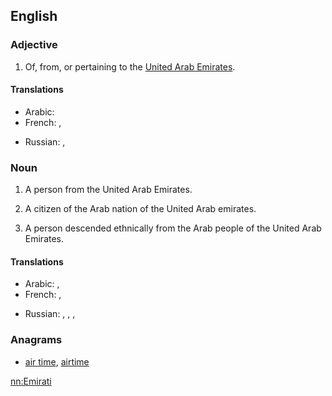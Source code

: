 {{also|emirati}}
==English==

===Adjective===
{{en-adj|-}}

# Of, from, or pertaining to the [[United Arab Emirates]].

====Translations====
{{trans-top|Of, from, or pertaining to United Arab Emirates}}
* Arabic: {{t|ar|إماراتي‎|tr='imaraatiy}}
* French: {{t+|fr|émirati}}, {{t+|fr|émirien}}
{{trans-mid}}
* Russian: {{t|ru|эмиратский|tr=emirátskij}}, {{t-|ru|ОАЭ|tr=o-a-é}}
{{trans-bottom}}

===Noun===
{{en-noun}}

# A person from the United Arab Emirates.
# {{historical}} A citizen of the Arab nation of the United Arab emirates.
# A person descended ethnically from the Arab people of the United Arab Emirates.

====Translations====
{{trans-top|A person from the United Arab Emirates}}
* Arabic: {{t|ar|إماراتي‎|m|tr='imaraatiy}}, {{t|ar|إماراتية|f|tr='imaratíyya}}
* French: {{t-|fr|Émirati}},  {{t-|fr|Émirien|m}}
{{trans-mid}}
* Russian: {{t|ru|житель ОАЭ|m|tr=žítel' o-a-é}},  {{t|ru|жительница ОАЭ|f|tr=žítel'nica o-a-é}}, {{t|ru|эмиратец|m|tr=emirátec}}, {{t|ru|эмиратка|f|tr=emirátka}}
{{trans-bottom}}

===Anagrams===
* [[air time#English|air time]], [[airtime#English|airtime]]

[[nn:Emirati]]